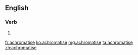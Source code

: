 ==English==

===Verb===
{{en-verb|achromatis|es}}

# {{alternative spelling of|achromatize}}

[[fr:achromatise]]
[[ko:achromatise]]
[[mg:achromatise]]
[[ta:achromatise]]
[[zh:achromatise]]